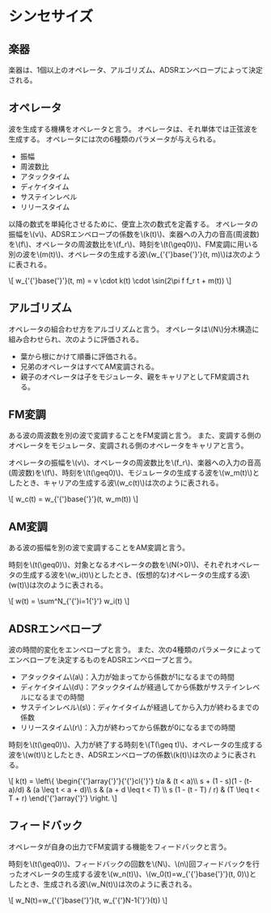 # シンセサイズ

## 楽器

楽器は、1個以上のオペレータ、アルゴリズム、ADSRエンベロープによって決定される。

## オペレータ

波を生成する機構をオペレータと言う。
オペレータは、それ単体では正弦波を生成する。
オペレータには次の6種類のパラメータが与えられる。

- 振幅
- 周波数比
- アタックタイム
- ディケイタイム
- サステインレベル
- リリースタイム

以降の数式を単純化させるために、便宜上次の数式を定義する。
オペレータの振幅を\\(v\\)、ADSRエンベロープの係数を\\(k(t)\\)、楽器への入力の音高(周波数)を\\(f\\)、オペレータの周波数比を\\(f_r\\)、時刻を\\(t(\\geq0)\\)、FM変調に用いる別の波を\\(m(t)\\)、オペレータの生成する波\\(w_{'{'}base{'}'}(t, m)\\)は次のように表される。

\\[
  w_{'{'}base{'}'}(t, m) = v \\cdot k(t) \\cdot \\sin(2\\pi f f_r t + m(t))
\\]

## アルゴリズム

オペレータの組合わせ方をアルゴリズムと言う。
オペレータは\\(N\\)分木構造に組み合わせられ、次のように評価される。

- 葉から根にかけて順番に評価される。
- 兄弟のオペレータはすべてAM変調される。
- 親子のオペレータは子をモジュレータ、親をキャリアとしてFM変調される。

## FM変調

ある波の周波数を別の波で変調することをFM変調と言う。
また、変調する側のオペレータをモジュレータ、変調される側のオペレータをキャリアと言う。

オペレータの振幅を\\(v\\)、オペレータの周波数比を\\(f_r\\)、楽器への入力の音高(周波数)を\\(f\\)、時刻を\\(t(\\geq0)\\)、モジュレータの生成する波を\\(w_m(t)\\)としたとき、キャリアの生成する波\\(w_c(t)\\)は次のように表される。

\\[
  w_c(t) = w_{'{'}base{'}'}(t, w_m(t))
\\]

## AM変調

ある波の振幅を別の波で変調することをAM変調と言う。

時刻を\\(t(\\geq0)\\)、対象となるオペレータの数を\\(N(>0)\\)、それぞれオペレータの生成する波を\\(w_i(t)\\)としたとき、(仮想的な)オペレータの生成する波\\(w(t)\\)は次のように表される。

\\[
  w(t) = \\sum^N_{'{'}i=1{'}'} w_i(t)
\\]

## ADSRエンベロープ

波の時間的変化をエンベロープと言う。
また、次の4種類のパラメータによってエンベロープを決定するものをADSRエンベロープと言う。

- アタックタイム\\(a\\)：入力が始まってから係数が1になるまでの時間
- ディケイタイム\\(d\\)：アタックタイムが経過してから係数がサステインレベルになるまでの時間
- サステインレベル\\(s\\)：ディケイタイムが経過してから入力が終わるまでの係数
- リリースタイム\\(r\\)：入力が終わってから係数が0になるまでの時間

時刻を\\(t(\\geq0)\\)、入力が終了する時刻を\\(T(\\geq t)\\)、オペレータの生成する波を\\(w(t)\\)としたとき、ADSRエンベロープの係数\\(k(t)\\)は次のように表される。

\\[
  k(t) =
  \\left\\{
    \\begin{'{'}array{'}'}{'{'}cl{'}'}
      t/a & (t < a)\\\\
      s + (1 - s)(1 - (t-a)/d) & (a \\leq t < a + d)\\\\
      s & (a + d \\leq t < T) \\\\
      s (1 - (t - T) / r) & (T \\leq t < T + r)
    \\end{'{'}array{'}'}
  \\right.
\\]

## フィードバック

オペレータが自身の出力でFM変調する機能をフィードバックと言う。

時刻を\\(t(\\geq0)\\)、フィードバックの回数を\\(N\\)、\\(n\\)回フィードバックを行ったオペレータの生成する波を\\(w_n(t)\\)、\\(w_0(t)=w_{'{'}base{'}'}(t, 0)\\)としたとき、生成される波\\(w_N(t)\\)は次のように表される。

\\[
  w_N(t)=w_{'{'}base{'}'}(t, w_{'{'}N-1{'}'}(t))
\\]
